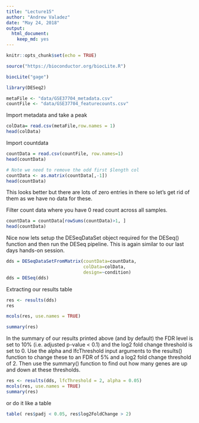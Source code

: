 ```yaml
---
title: "Lecture15"
author: "Andrew Valadez"
date: "May 24, 2018"
output: 
  html_document: 
    keep_md: yes
---
```


```r
knitr::opts_chunk$set(echo = TRUE)
```

```r
source("https://bioconductor.org/biocLite.R")

biocLite("gage")

```



```r
library(DESeq2)
```


```r
metaFile <- "data/GSE37704_metadata.csv"
countFile <- "data/GSE37704_featurecounts.csv"


```

 Import metadata and take a peak


```r
colData= read.csv(metaFile,row.names = 1)
head(colData)
```
 Import countdata

```r
countData = read.csv(countFile, row.names=1)
head(countData)
```


```r
# Note we need to remove the odd first $length col
countData <- as.matrix(countData[,-1])
head(countData)
```


This looks better but there are lots of zero entries in there so let’s get rid of them as we have no data for these.

 Filter count data where you have 0 read count across all samples.



```r
countData = countData[rowSums(countData)>1, ]
head(countData)
```



Nice now lets setup the DESeqDataSet object required for the DESeq() function and then run the DESeq pipeline. This is again similar to our last days hands-on session.

```r
dds = DESeqDataSetFromMatrix(countData=countData,
                             colData=colData,
                             design=~condition)
dds = DESeq(dds)
```
Extracting our results table

```r
res <- results(dds)
res
```


```r
mcols(res, use.names = TRUE)

```


```r
summary(res)
```

In the summary of our results printed above (and by default) the FDR level is set to 10% (i.e. adjusted p-value < 0.1) and the log2 fold change threshold is set to 0. Use the alpha and lfcThreshold input arguments to the results() function to change these to an FDR of 5% and a log2 fold change threshold of 2. Then use the summary() function to find out how many genes are up and down at these thresholds.



```r
res <- results(dds, lfcThreshold = 2, alpha = 0.05)
mcols(res, use.names = TRUE)
summary(res)

```


or do it like a table
```r
table( res$padj < 0.05, res$log2FoldChange > 2)
```


